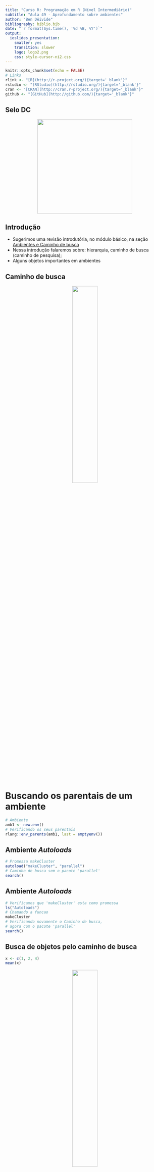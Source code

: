 ```yaml
---
title: "Curso R: Programação em R (Nível Intermediário)"
subtitle: "Aula 49 - Aprofundamento sobre ambientes"
author: "Ben Dêivide"
bibliography: biblio.bib
date: "`r format(Sys.time(), '%d %B, %Y')`"
output: 
  ioslides_presentation: 
    smaller: yes
    transition: slower
    logo: logo2.png
    css: style-cursor-ni2.css
---
```


```r
knitr::opts_chunk$set(echo = FALSE)
# Links
rlink <- "[R](http://r-project.org/){target='_blank'}"
rstudio <- "[RStudio](http://rstudio.org/){target='_blank'}"
cran <- "[CRAN](http://cran.r-project.org/){target='_blank'}"
github <- "[GitHub](http://github.com/){target='_blank'}"
```


<!--
YAML:
date: "`r format(Sys.time(), '%d %B, %Y')`"
=====
APRESENTACAO:

Inserir nas secoes:
{data-background=boards.jpg data-background-size=cover}
-->


## Selo DC

<center>
[![](SeloDC-preto.png){height=300 width=300}](https://bendeivide.github.io/dc/){target="_blank"}
</center>

## Introdução 

- Sugerimos uma revisão introdutória, no módulo básico, na seção [Ambientes e Caminho de busca](https://bendeivide.github.io/cursor/nbasico.html#search_path)
- Nessa introdução falaremos sobre: hierarquia, caminho de busca (caminho de pesquisa);
- Alguns objetos importantes em ambientes

## Caminho de busca

<center>
![](caminho_busca.png){width="40%"}
</center>

# Buscando os parentais de um ambiente

```r
# Ambiente
amb1 <- new.env()
# Verificando os seus parentais
rlang::env_parents(amb1, last = emptyenv())
```

## Ambiente *Autoloads*

```r
# Promessa makeCluster
autoload("makeCluster", "parallel")
# Caminho de busca sem o pacote 'parallel'
search()
```

## Ambiente *Autoloads*

```r
# Verificamos que 'makeCluster' esta como promessa
ls("Autoloads")
# Chamando a funcao
makeCluster
# Verificando novamente o Caminho de busca,
# agora com o pacote 'parallel'
search()
```

## Busca de objetos pelo caminho de busca

```r
x <- c(1, 2, 4)
mean(x)
```

<center>
![](caminho_busca2.png){width="40%"}
</center>

## Mais características dos ambientes

- Pode se conter
- Semântica de referência
- Sem ocorrência de cópias

## Aplicação

```r
# Ambiente
amb1 <- new.env(hash = FALSE)
# Inserindo objetos nesse ambiente
amb1$a <- c(1, 2, 4); amb1$b <- "a"; amb1$d <- TRUE
# Inspecao do objeto.
Internal(inspect(amb1))
## @0x000000000db22758 04 ENVSXP g0c0 [REF(1)] <0x000000000db22758>
## FRAME:
##  @0x000000000db213a8 02 LISTSXP g0c0 [REF(1)] 
##    TAG: @0x00000000078ebb28 01 SYMSXP g0c0 [MARK,REF(128)] "d"
##    @0x000000000db1fa38 10 LGLSXP g0c1 [REF(3)] (len=1, tl=0) 1
##    TAG: @0x000000000db1c4b8 01 SYMSXP g0c0 [REF(10)] "b"
##    @0x000000000db1fae0 16 STRSXP g0c1 [REF(3)] (len=1, tl=0)
##      @0x0000000006369e78 09 CHARSXP g0c1 [MARK,REF(14),gp=0x61] [ASCII] [cached] "a"
##    TAG: @0x0000000006483320 01 SYMSXP g0c0 [MARK,REF(60)] "a"
##    @0x000000000db186f8 14 REALSXP g0c3 [REF(1)] (len=3, tl=0) 1,2,4
ENCLOS:
##  @0x0000000005fda628 04 ENVSXP g0c0 [MARK,REF(65535),GL,gp=0x8000] <R_GlobalEnv>
```

## Aplicação

```r
amb1$a[2] <- 10
.Internal(inspect(amb1))
## @0x000000000db22758 04 ENVSXP g0c0 [REF(1)] <0x000000000db22758>
## FRAME:
##  @0x000000000db213a8 02 LISTSXP g0c0 [REF(1)] 
##    TAG: @0x00000000078ebb28 01 SYMSXP g0c0 [MARK,REF(128)] "d"
##    @0x000000000db1fa38 10 LGLSXP g0c1 [REF(3)] (len=1, tl=0) 1
##    TAG: @0x000000000db1c4b8 01 SYMSXP g0c0 [REF(10)] "b"
##    @0x000000000db1fae0 16 STRSXP g0c1 [REF(3)] (len=1, tl=0)
##      @0x0000000006369e78 09 CHARSXP g0c1 [MARK,REF(16),gp=0x61] [ASCII] [cached] "a"
##    TAG: @0x0000000006483320 01 SYMSXP g0c0 [MARK,REF(62)] "a"
##    @0x000000000db186f8 14 REALSXP g0c3 [REF(1)] (len=3, tl=0) 1,10,4
## ENCLOS:
##  @0x0000000005fda628 04 ENVSXP g0c0 [MARK,REF(65535),GL,gp=0x8000] <R_GlobalEnv>
parent.env(amb1)
## <environment: R_GlobalEnv>
```

## Ilustração da aplicação

<center>
![](ambiente2.png){width="70%"}
</center>

## Funções para trabalhar com ambientes

|Função| Objetivo|
|:----:|:-------:|
| `globalenv()` ou `.GlobalEnv` | Ambiente global|
| `baseenv()` | Ambiente do pacote *base*|
| `emptyenv()` | Ambiente vazio|
| `environment()` | Ambiente corrente|
|   `search()` | Lista o caminho de busca|
|    `new.env()` | Criando um ambiente|
|     `parent.env()` | Identificando o ambiente pai|
|     `parent.frame()` | Ambiente funcional de chamada|
|   `ls()` ou `ls.str()` | Descreve os objetos do ambiente|
|   `get()` | Acessa o(s) valor(es) dos objetos de um ambiente|
| `exists()` | Verificando a existência de um objeto em um ambiente|
| `identical()` | Verificando a equivalência de ambientes|

## Bons estudos!

<center>
[![](logo2.png){height=500 width=500}](https://bendeivide.github.io/courses/cursor/){target="_blank"}
</center>
